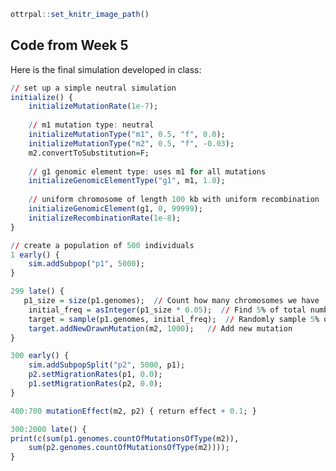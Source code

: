 ```r
ottrpal::set_knitr_image_path()
``` 

## Code from Week 5

Here is the final simulation developed in class: 

```r
// set up a simple neutral simulation
initialize() {
	initializeMutationRate(1e-7);
	
	// m1 mutation type: neutral
	initializeMutationType("m1", 0.5, "f", 0.0);
	initializeMutationType("m2", 0.5, "f", -0.03);
	m2.convertToSubstitution=F; 
	
	// g1 genomic element type: uses m1 for all mutations
	initializeGenomicElementType("g1", m1, 1.0);
	
	// uniform chromosome of length 100 kb with uniform recombination
	initializeGenomicElement(g1, 0, 99999);
	initializeRecombinationRate(1e-8);
}

// create a population of 500 individuals
1 early() {
	sim.addSubpop("p1", 5000);
}

299 late() {
   p1_size = size(p1.genomes);  // Count how many chromosomes we have 
    initial_freq = asInteger(p1_size * 0.05);  // Find 5% of total number of chromosomes
    target = sample(p1.genomes, initial_freq);  // Randomly sample 5% of chromosomes
    target.addNewDrawnMutation(m2, 1000);   // Add new mutation
}

300 early() {
	sim.addSubpopSplit("p2", 5000, p1);
	p2.setMigrationRates(p1, 0.0);
	p1.setMigrationRates(p2, 0.0);
}

400:700 mutationEffect(m2, p2) { return effect + 0.1; }

300:2000 late() {
print(c(sum(p1.genomes.countOfMutationsOfType(m2)),
    sum(p2.genomes.countOfMutationsOfType(m2))));
}
```